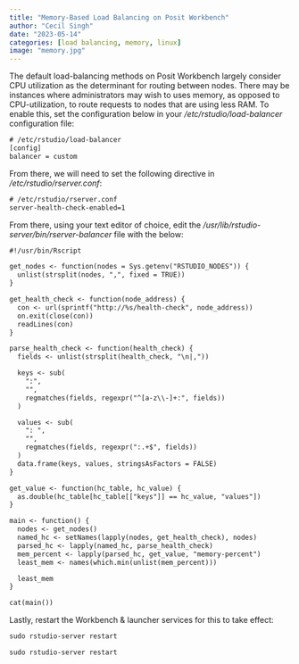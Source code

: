 ```yaml
---
title: "Memory-Based Load Balancing on Posit Workbench"
author: "Cecil Singh"
date: "2023-05-14"
categories: [load balancing, memory, linux]
image: "memory.jpg"
---
```

The default load-balancing methods on Posit Workbench largely consider CPU utilization as the determinant for routing between nodes. There may be instances where administrators may wish to uses memory, as opposed to CPU-utilization, to route requests to nodes that are using less RAM. To enable this, set the configuration below in your */etc/rstudio/load-balancer* configuration file:

```default
# /etc/rstudio/load-balancer
[config] 
balancer = custom 
```

From there, we will need to set the following directive in */etc/rstudio/rserver.conf*:
```default
# /etc/rstudio/rserver.conf 
server-health-check-enabled=1 
```

From there, using your text editor of choice, edit the */usr/lib/rstudio-server/bin/rserver-balancer* file with the below:

```default
#!/usr/bin/Rscript

get_nodes <- function(nodes = Sys.getenv("RSTUDIO_NODES")) {
  unlist(strsplit(nodes, ",", fixed = TRUE))
}

get_health_check <- function(node_address) {
  con <- url(sprintf("http://%s/health-check", node_address))
  on.exit(close(con))
  readLines(con)
}

parse_health_check <- function(health_check) {
  fields <- unlist(strsplit(health_check, "\n|,"))

  keys <- sub(
    ":",
    "",
    regmatches(fields, regexpr("^[a-z\\-]+:", fields))
  )

  values <- sub(
    ": ",
    "",
    regmatches(fields, regexpr(":.+$", fields))
  )
  data.frame(keys, values, stringsAsFactors = FALSE)
}

get_value <- function(hc_table, hc_value) {
  as.double(hc_table[hc_table[["keys"]] == hc_value, "values"])
}

main <- function() {
  nodes <- get_nodes()
  named_hc <- setNames(lapply(nodes, get_health_check), nodes)
  parsed_hc <- lapply(named_hc, parse_health_check)
  mem_percent <- lapply(parsed_hc, get_value, "memory-percent")
  least_mem <- names(which.min(unlist(mem_percent)))

  least_mem
}

cat(main())
```

Lastly, restart the Workbench & launcher services for this to take effect:
```default
sudo rstudio-server restart
```
```default
sudo rstudio-server restart
```
